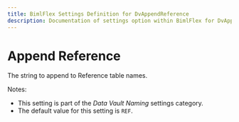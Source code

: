 ---
title: BimlFlex Settings Definition for DvAppendReference
description: Documentation of settings option within BimlFlex for DvAppendReference
---
<head>
  <meta name="varigenceProduct" content="BimlFlex"></meta>
  <meta name="varigenceArticleType" content="Reference"></meta>
</head>


# Append Reference

The string to append to Reference table names.

Notes:

* This setting is part of the *Data Vault Naming* settings category.
* The default value for this setting is `REF`.
